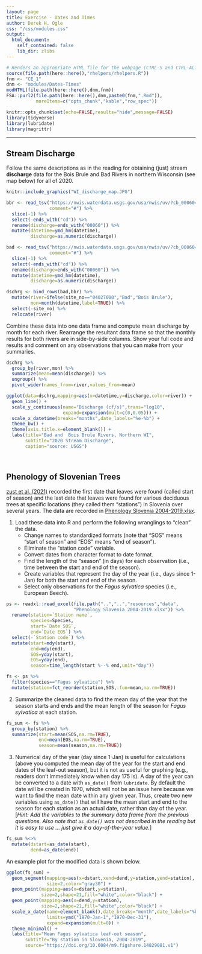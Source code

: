 ```yaml
---
layout: page
title: Exercise - Dates and Times
author: Derek H. Ogle
css: "/css/modules.css"
output:
  html_document:
    self_contained: false
    lib_dir: zlibs
---
```


```r
# Renders an appropriate HTML file for the webpage (CTRL-S and CTRL-ALT-R)
source(file.path(here::here(),"rhelpers/rhelpers.R"))
fnm <- "CE_1"
dnm <- "modules/Dates-Times"
modHTML(file.path(here::here(),dnm,fnm))
FSA::purl2(file.path(here::here(),dnm,paste0(fnm,".Rmd")),
           moreItems=c("opts_chunk","kable","row_spec"))
```
```r
knitr::opts_chunk$set(echo=FALSE,results="hide",message=FALSE)
library(tidyverse)
library(lubridate)
library(magrittr)
```

----

## Stream Discharge
Follow the same descriptions as in the reading for obtaining (just) stream **discharge** data for the Bois Brule and Bad Rivers in northern Wisconsin (see map below) for all of 2020.

```r
knitr::include_graphics("WI_discharge_map.JPG")
```

```r
bbr <- read_tsv("https://nwis.waterdata.usgs.gov/usa/nwis/uv/?cb_00060=on&format=rdb&site_no=04025500&period=&begin_date=2020-01-01&end_date=2020-12-31",
                comment="#") %>%
  slice(-1) %>%
  select(-ends_with("cd")) %>%
  rename(discharge=ends_with("00060")) %>%
  mutate(datetime=ymd_hm(datetime),
         discharge=as.numeric(discharge))

bad <- read_tsv("https://nwis.waterdata.usgs.gov/usa/nwis/uv/?cb_00060=on&format=rdb&site_no=04027000&period=&begin_date=2020-01-01&end_date=2020-12-31",
                comment="#") %>%
  slice(-1) %>%
  select(-ends_with("cd")) %>%
  rename(discharge=ends_with("00060")) %>%
  mutate(datetime=ymd_hm(datetime),
         discharge=as.numeric(discharge))

dschrg <- bind_rows(bad,bbr) %>%
  mutate(river=ifelse(site_no=="04027000","Bad","Bois Brule"),
         mon=month(datetime,label=TRUE)) %>%
  select(-site_no) %>%
  relocate(river)
```

Combine these data into one data frame and compute mean discharge by month for each river. Rearrange the resultant data frame so that the monthly results for both rivers are in side-by-side columns. Show your full code and results and comment on any observations that you can make from your summaries.

```r
dschrg %>%
  group_by(river,mon) %>%
  summarize(mean=mean(discharge)) %>%
  ungroup() %>%
  pivot_wider(names_from=river,values_from=mean)
```

```r
ggplot(data=dschrg,mapping=aes(x=datetime,y=discharge,color=river)) +
  geom_line() +
  scale_y_continuous(name="Discharge (cf/s)",trans="log10",
                     expand=expansion(mult=c(0,0.05))) +
  scale_x_datetime(breaks="months",date_labels="%e-%b") +
  theme_bw() +
  theme(axis.title.x=element_blank()) +
  labs(title="Bad and  Bois Brule Rivers, Northern WI",
       subtitle="2020 Stream Discharge",
       caption="source: USGS")
```

&nbsp;

## Phenology of Slovenian Trees
[zust et al. (2021)](https://figshare.com/articles/dataset/Phenology_observations_of_deciduous_tree_species_in_Slovenia_from_2004_to_2019/14829081) recorded the first date that leaves were found (called start of season) and the last date that leaves were found for various deciduous trees at specific locations (they called them "stations") in Slovenia over several years. The data are recorded in [Phenology Slovenia 2004-2019.xlsx](https://github.com/droglenc/NCWrangling/raw/main/resources/data/Phenology%20Slovenia%202004-2019.xlsx). 

1. Load these data into R and perform the following wranglings to "clean" the data.
    * Change names to standardized formats (note that "SOS" means "start of season" and "EOS" means "end of season").
    * Eliminate the "station code" variable.
    * Convert dates from character format to date format.
    * Find the length of the "season" (in days) for each observation (i.e., time between the start and end of the season).
    * Create variables that represent the day of the year (i.e., days since 1-Jan) for both the start and end of the season.
    * Select only observations for the *Fagus sylvatica* species (i.e., European Beech).

```r
ps <- readxl::read_excel(file.path("..","..","resources","data",
                         "Phenology Slovenia 2004-2019.xlsx")) %>%
  rename(station=`Station name`,
         species=Species,
         start=`Date SOS`,
         end=`Date EOS`) %>%
  select(-`Station code`) %>%
  mutate(start=mdy(start),
         end=mdy(end),
         SOS=yday(start),
         EOS=yday(end),
         season=time_length(start %--% end,unit="day"))

fs <- ps %>%
  filter(species=="Fagus sylvatica") %>%
  mutate(station=fct_reorder(station,SOS,.fun=mean,na.rm=TRUE))
```

2. Summarize the cleaned data to find the mean day of the year that the season starts and ends and the mean length of the season for *Fagus sylvatica* at each station.

```r
fs_sum <- fs %>%
  group_by(station) %>%
  summarize(start=mean(SOS,na.rm=TRUE),
            end=mean(EOS,na.rm=TRUE),
            season=mean(season,na.rm=TRUE))
```

3. Numerical day of the year (day since 1-Jan) is useful for calculations (above you computed the mean day of the year for the start and end dates of the leaf-out season), but it is not as useful for graphing (e.g., readers don't immediately know when day 175 is). A day of the year can be converted to a date with `as_date()` from `lubridate`. By default the date will be created in 1970, which will not be an issue here because we want to find the mean date within any given year. Thus, create two new variables using `as_date()` that will have the mean start and end to the season for each station as an actual date, rather than day of the year. [*Hint: Add the variables to the summary data frame from the previous questions. Also note that `as_date()` was not described in the reading but it is easy to use ... just give it a day-of-the-year value.*]

```r
fs_sum %<>%
  mutate(dstart=as_date(start),
         dend=as_date(end))
```

An example plot for the modified data is shown below.

```r
ggplot(fs_sum) +
  geom_segment(mapping=aes(x=dstart,xend=dend,y=station,yend=station),
               size=2,color="gray30") +
  geom_point(mapping=aes(x=dstart,y=station),
             size=2,shape=21,fill="white",color="black") +
  geom_point(mapping=aes(x=dend,y=station),
             size=2,shape=21,fill="white",color="black") +
  scale_x_date(name=element_blank(),date_breaks="month",date_labels="%b",
               limits=ymd("1970-Jan-1","1970-Dec-31"),
               expand=expansion(mult=0)) +
  theme_minimal() +
  labs(title="Mean Fagus sylvatica leaf-out season",
       subtitle="By station in Slovenia, 2004-2019",
       source="https://doi.org/10.6084/m9.figshare.14829081.v1")
```

